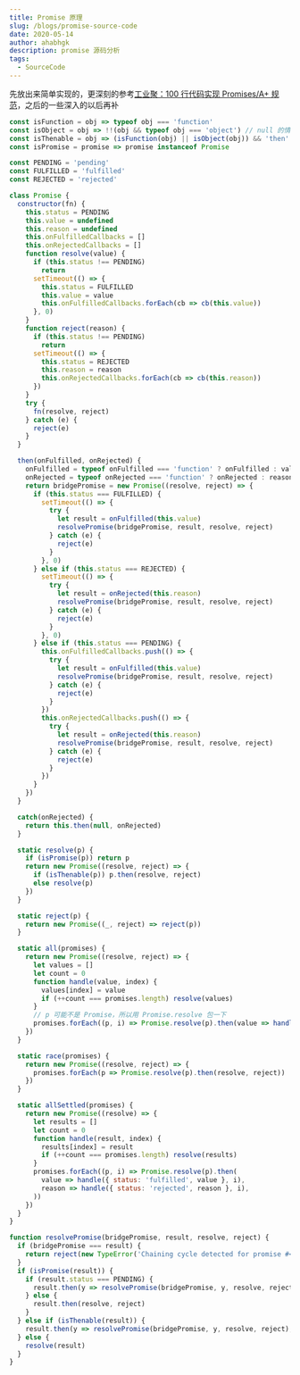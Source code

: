 ```yaml
---
title: Promise 原理
slug: /blogs/promise-source-code
date: 2020-05-14
author: ahabhgk
description: promise 源码分析
tags:
  - SourceCode
---
```


先放出来简单实现的，更深刻的参考[工业聚：100 行代码实现 Promises/A+ 规范](https://zhuanlan.zhihu.com/p/83965949)，之后的一些深入的以后再补

```js
const isFunction = obj => typeof obj === 'function'
const isObject = obj => !!(obj && typeof obj === 'object') // null 的情况
const isThenable = obj => (isFunction(obj) || isObject(obj)) && 'then' in obj && isFunction(obj.then)
const isPromise = promise => promise instanceof Promise

const PENDING = 'pending'
const FULFILLED = 'fulfilled'
const REJECTED = 'rejected'

class Promise {
  constructor(fn) {
    this.status = PENDING
    this.value = undefined
    this.reason = undefined
    this.onFulfilledCallbacks = []
    this.onRejectedCallbacks = []
    function resolve(value) {
      if (this.status !== PENDING)
        return
      setTimeout(() => {
        this.status = FULFILLED
        this.value = value
        this.onFulfilledCallbacks.forEach(cb => cb(this.value))
      }, 0)
    }
    function reject(reason) {
      if (this.status !== PENDING)
        return
      setTimeout(() => {
        this.status = REJECTED
        this.reason = reason
        this.onRejectedCallbacks.forEach(cb => cb(this.reason))
      })
    }
    try {
      fn(resolve, reject)
    } catch (e) {
      reject(e)
    }
  }

  then(onFulfilled, onRejected) {
    onFulfilled = typeof onFulfilled === 'function' ? onFulfilled : value => value
    onRejected = typeof onRejected === 'function' ? onRejected : reason => { throw reason }
    return bridgePromise = new Promise((resolve, reject) => {
      if (this.status === FULFILLED) {
        setTimeout(() => {
          try {
            let result = onFulfilled(this.value)
            resolvePromise(bridgePromise, result, resolve, reject)
          } catch (e) {
            reject(e)
          }
        }, 0)
      } else if (this.status === REJECTED) {
        setTimeout(() => {
          try {
            let result = onRejected(this.reason)
            resolvePromise(bridgePromise, result, resolve, reject)
          } catch (e) {
            reject(e)
          }
        }, 0)
      } else if (this.status === PENDING) {
        this.onFulfilledCallbacks.push(() => {
          try {
            let result = onFulfilled(this.value)
            resolvePromise(bridgePromise, result, resolve, reject)
          } catch (e) {
            reject(e)
          }
        })
        this.onRejectedCallbacks.push(() => {
          try {
            let result = onRejected(this.reason)
            resolvePromise(bridgePromise, result, resolve, reject)
          } catch (e) {
            reject(e)
          }
        })
      }
    })
  }

  catch(onRejected) {
    return this.then(null, onRejected)
  }

  static resolve(p) {
    if (isPromise(p)) return p
    return new Promise((resolve, reject) => {
      if (isThenable(p)) p.then(resolve, reject)
      else resolve(p)
    })
  }

  static reject(p) {
    return new Promise((_, reject) => reject(p))
  }

  static all(promises) {
    return new Promise((resolve, reject) => {
      let values = []
      let count = 0
      function handle(value, index) {
        values[index] = value
        if (++count === promises.length) resolve(values)
      }
      // p 可能不是 Promise，所以用 Promise.resolve 包一下
      promises.forEach((p, i) => Promise.resolve(p).then(value => handle(value, i), reject))
    })
  }

  static race(promises) {
    return new Promise((resolve, reject) => {
      promises.forEach(p => Promise.resolve(p).then(resolve, reject))
    })
  }

  static allSettled(promises) {
    return new Promise((resolve) => {
      let results = []
      let count = 0
      function handle(result, index) {
        results[index] = result
        if (++count === promises.length) resolve(results)
      }
      promises.forEach((p, i) => Promise.resolve(p).then(
        value => handle({ status: 'fulfilled', value }, i),
        reason => handle({ status: 'rejected', reason }, i),
      ))
    })
  }
}

function resolvePromise(bridgePromise, result, resolve, reject) {
  if (bridgePromise === result) {
    return reject(new TypeError('Chaining cycle detected for promise #<Promise>'))
  }
  if (isPromise(result)) {
    if (result.status === PENDING) {
      result.then(y => resolvePromise(bridgePromise, y, resolve, reject), reject)
    } else {
      result.then(resolve, reject)
    }
  } else if (isThenable(result)) {
    result.then(y => resolvePromise(bridgePromise, y, resolve, reject), reject)
  } else {
    resolve(result)
  }
}
```
